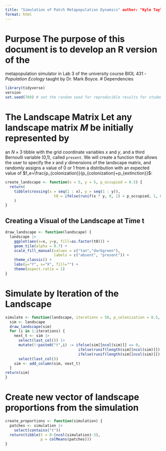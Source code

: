 ```yaml
---
title: "Simulation of Patch Metapopulation Dynamics" author: "Kyle Taylor"
format: html
---
```

# Purpose The purpose of this document is to develop an R version of the
metapopulation simulator in Lab 3 of the university course BIOL 431 -
*Population Ecology* taught by Dr. Mark Boyce. # Dependencies
```r
library(tidyverse)
version
set.seed(789) # set the random seed for reproducible results for students.
```
# The Landscape Matrix Let any landscape matrix $M$ be initially represented by
an $N\times3$ tibble with the grid coordinate variables $x$ and $y$, and a third
Bernoulli variable (0,1), called `present`. We will create a function that
allows the user to specify the $x$ and $y$ dimensions of the landscape matrix,
and randomly assigns a value of 0 or 1 from a distribution with an expected
value of $f_e=\frac{p_{colonization}}{p_{colonization}+p_{extinction}}$:

```r
create_landscape <- function(x = 5, y = 5, p_occupied = 0.5) {
  return(
    tibble(crossing(x = seq(1 : x), y = seq(1 : y)),
                      t0 = ifelse(runif(x * y, 0, 1) < p_occupied, 1, 0))
    )
}
```
## Creating a Visual of the Landscape at Time t
```r
draw_landscape <- function(landscape) {
  landscape |>
    ggplot(aes(x=x, y=y, fill=as.factor(t0))) +
    geom_tile(alpha = 0.7) +
    scale_fill_manual(values = c("tan","darkgreen"),
                      labels = c("absent", "present")) +
    theme_classic() +
    labs(y="Y", x="X", fill="") +
    theme(aspect.ratio = 1)
}
```
# Simulate by Iteration of the Landscape
```r
simulate <- function(landscape, iterations = 50, p_colonization = 0.5, p_extirpation = 0.5) {
  sim <- landscape
  draw_landscape(sim)
  for (i in 1:iterations) {
    next_t <- sim |>
      select(last_col()) |>
      mutate(!!paste0("t",i) := ifelse(sim[[ncol(sim)]] == 0,
                                 ifelse(runif(length(sim[[ncol(sim)]]), 0, 1) < p_colonization, 1, 0),
                                 ifelse(runif(length(sim[[ncol(sim)]]), 0, 1) < p_extirpation, 0, 1))) |>
      select(last_col())
    sim <- add_column(sim, next_t)
  }
return(sim)
}
```
# Create new vector of landscape proportions from the simulation
```r
create_proportions <- function(simulation) {
  patches <- simulation |>
    select(contains("t"))
  return(tibble(t = 0:(ncol(simulation)-3),
                p = colMeans(patches)))
}
```
